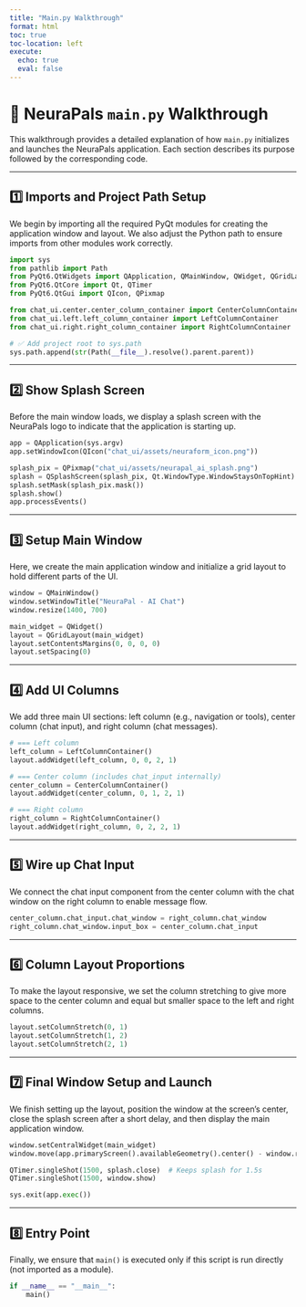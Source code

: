 ```yaml
---
title: "Main.py Walkthrough"
format: html
toc: true
toc-location: left
execute:
  echo: true
  eval: false
---
```


# 🧠 NeuraPals `main.py` Walkthrough

This walkthrough provides a detailed explanation of how `main.py` initializes and launches the NeuraPals application. Each section describes its purpose followed by the corresponding code.

---

## 1️⃣ Imports and Project Path Setup

We begin by importing all the required PyQt modules for creating the application window and layout. We also adjust the Python path to ensure imports from other modules work correctly.

```python
import sys
from pathlib import Path
from PyQt6.QtWidgets import QApplication, QMainWindow, QWidget, QGridLayout, QSplashScreen
from PyQt6.QtCore import Qt, QTimer
from PyQt6.QtGui import QIcon, QPixmap

from chat_ui.center.center_column_container import CenterColumnContainer
from chat_ui.left.left_column_container import LeftColumnContainer
from chat_ui.right.right_column_container import RightColumnContainer

# ✅ Add project root to sys.path
sys.path.append(str(Path(__file__).resolve().parent.parent))
```

---

## 2️⃣ Show Splash Screen

Before the main window loads, we display a splash screen with the NeuraPals logo to indicate that the application is starting up.

```python
app = QApplication(sys.argv)
app.setWindowIcon(QIcon("chat_ui/assets/neuraform_icon.png"))

splash_pix = QPixmap("chat_ui/assets/neurapal_ai_splash.png")
splash = QSplashScreen(splash_pix, Qt.WindowType.WindowStaysOnTopHint)
splash.setMask(splash_pix.mask())
splash.show()
app.processEvents()
```

---

## 3️⃣ Setup Main Window

Here, we create the main application window and initialize a grid layout to hold different parts of the UI.

```python
window = QMainWindow()
window.setWindowTitle("NeuraPal - AI Chat")
window.resize(1400, 700)

main_widget = QWidget()
layout = QGridLayout(main_widget)
layout.setContentsMargins(0, 0, 0, 0)
layout.setSpacing(0)
```

---

## 4️⃣ Add UI Columns

We add three main UI sections: left column (e.g., navigation or tools), center column (chat input), and right column (chat messages).

```python
# === Left column
left_column = LeftColumnContainer()
layout.addWidget(left_column, 0, 0, 2, 1)

# === Center column (includes chat_input internally)
center_column = CenterColumnContainer()
layout.addWidget(center_column, 0, 1, 2, 1)

# === Right column
right_column = RightColumnContainer()
layout.addWidget(right_column, 0, 2, 2, 1)
```

---

## 5️⃣ Wire up Chat Input

We connect the chat input component from the center column with the chat window on the right column to enable message flow.

```python
center_column.chat_input.chat_window = right_column.chat_window
right_column.chat_window.input_box = center_column.chat_input
```

---

## 6️⃣ Column Layout Proportions

To make the layout responsive, we set the column stretching to give more space to the center column and equal but smaller space to the left and right columns.

```python
layout.setColumnStretch(0, 1)
layout.setColumnStretch(1, 2)
layout.setColumnStretch(2, 1)
```

---

## 7️⃣ Final Window Setup and Launch

We finish setting up the layout, position the window at the screen’s center, close the splash screen after a short delay, and then display the main application window.

```python
window.setCentralWidget(main_widget)
window.move(app.primaryScreen().availableGeometry().center() - window.rect().center())

QTimer.singleShot(1500, splash.close)  # Keeps splash for 1.5s
QTimer.singleShot(1500, window.show)

sys.exit(app.exec())
```

---

## 8️⃣ Entry Point

Finally, we ensure that `main()` is executed only if this script is run directly (not imported as a module).

```python
if __name__ == "__main__":
    main()
```
